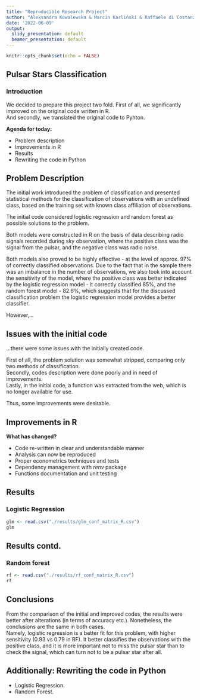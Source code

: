 ```yaml
---
title: "Reproducible Research Project"
author: "Aleksandra Kowalewska & Marcin Karliński & Raffaele di Costanzo"
date: '2022-06-09'
output:
  slidy_presentation: default
  beamer_presentation: default
---
```


```r
knitr::opts_chunk$set(echo = FALSE)
```

## Pulsar Stars Classification
### Introduction

We decided to prepare this project two fold. First of all, we significantly improved on the original code written in R.      
And secondly, we translated the original code to Pyhton. 


**Agenda for today:**

- Problem description      
- Improvements in R      
- Results       
- Rewriting the code in Python      

## Problem Description

The initial work introduced the problem of classification and presented statistical methods for the classification of observations with an undefined class, based on the training set with known class affiliation of observations.       

The initial code considered logistic regression and random forest as possible solutions to the problem. 

Both models were constructed in R on the basis of data describing radio signals recorded during sky observation, where the positive class was the signal from the pulsar, and the negative class was radio noise.

Both models also proved to be highly effective - at the level of approx. 97% of correctly classified observations. Due to the fact that in the sample there was an imbalance in the number of observations, we also took into account the sensitivity of the model, where the positive class was better indicated by the logistic regression model - it correctly classified 85%, and the random forest model - 82.6%, which suggests that for the discussed classification problem the logistic regression model provides a better classifier.

However,...

## Issues with the initial code

...there were some issues with the initially created code.

First of all, the problem solution was somewhat stripped, comparing only two methods of classification.      
Secondly, codes description were done poorly and in need of improvements.          
Lastly, in the initial code, a function was extracted from the web, which is no longer available for use. 

Thus, some improvements were desirable.

## Improvements in R 

**What has changed?**

- Code re-written in clear and understandable manner  
- Analysis can now be reproduced
- Proper econometrics techniques and tests
- Dependency management with *renv* package    
- Functions documentation and unit testing      

## Results

### Logistic Regression

```r
glm <- read.csv("./results/glm_conf_matrix_R.csv")
glm
```


## Results contd. 

### Random forest

```r
rf <- read.csv("./results/rf_conf_matrix_R.csv")
rf
```
## Conclusions

From the comparison of the initial and improved codes, the results were better after alterations (in terms of accuracy etc.). Nonetheless, the conclusions are the same in both cases.       
Namely, logistic regression is a better fit for this problem, with higher sensitivity (0.93 vs 0.79 in RF). It better classifies the observations with the positive class, and it is more important not to miss the pulsar star than to check the signal, which can turn not to be a pulsar star after all.

## Additionally: Rewriting the code in Python

- Logistic Regression.    
- Random Forest.   
